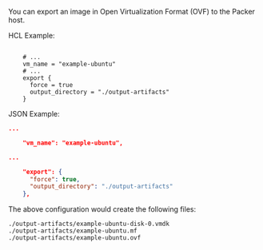 <!-- Code generated from the comments of the ExportConfig struct in builder/vsphere/common/step_export.go; DO NOT EDIT MANUALLY -->

You can export an image in Open Virtualization Format (OVF) to the Packer
host.

HCL Example:

```hcl

	# ...
	vm_name = "example-ubuntu"
	# ...
	export {
	  force = true
	  output_directory = "./output-artifacts"
	}

```

JSON Example:

```json
...

	"vm_name": "example-ubuntu",

...

	"export": {
	  "force": true,
	  "output_directory": "./output-artifacts"
	},

```

The above configuration would create the following files:

```text
./output-artifacts/example-ubuntu-disk-0.vmdk
./output-artifacts/example-ubuntu.mf
./output-artifacts/example-ubuntu.ovf
```

<!-- End of code generated from the comments of the ExportConfig struct in builder/vsphere/common/step_export.go; -->
